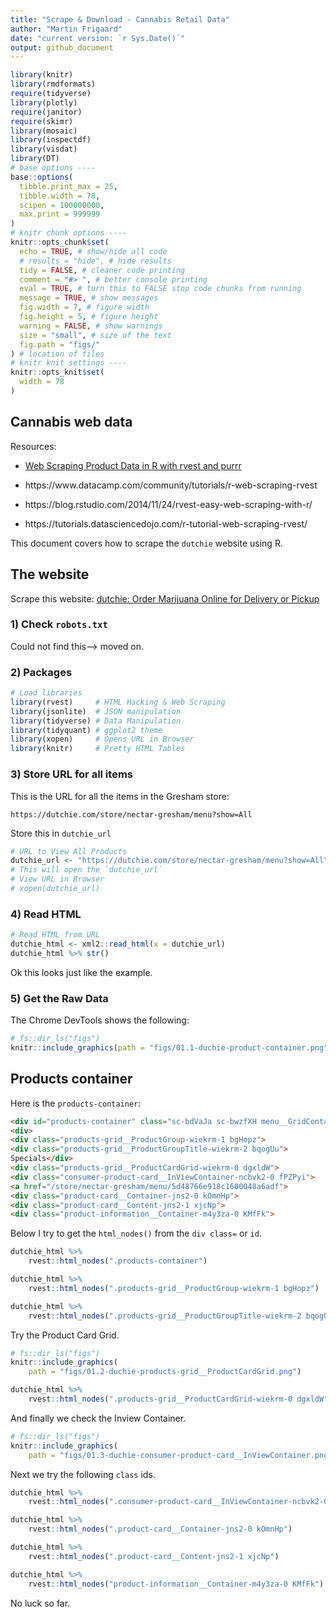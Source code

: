 ```yaml
---
title: "Scrape & Download - Cannabis Retail Data"
author: "Martin Frigaard"
date: "current version: `r Sys.Date()`"
output: github_document
---
```



```r
library(knitr)
library(rmdformats)
require(tidyverse)
library(plotly)
require(janitor)
require(skimr)
library(mosaic)
library(inspectdf)
library(visdat)
library(DT)
# base options ----
base::options(
  tibble.print_max = 25,
  tibble.width = 78,
  scipen = 100000000,
  max.print = 999999
)
# knitr chunk options ----
knitr::opts_chunk$set(
  echo = TRUE, # show/hide all code
  # results = "hide", # hide results
  tidy = FALSE, # cleaner code printing
  comment = "#> ", # better console printing
  eval = TRUE, # turn this to FALSE stop code chunks from running
  message = TRUE, # show messages
  fig.width = 7, # figure width
  fig.height = 5, # figure height
  warning = FALSE, # show warnings
  size = "small", # size of the text
  fig.path = "figs/"
) # location of files
# knitr knit settings ----
knitr::opts_knit$set(
  width = 78
)
```


## Cannabis web data

Resources: 

- [Web Scraping Product Data in R with rvest and purrr](https://www.business-science.io/code-tools/2019/10/07/rvest-web-scraping.html) 

- https://www.datacamp.com/community/tutorials/r-web-scraping-rvest

- https://blog.rstudio.com/2014/11/24/rvest-easy-web-scraping-with-r/

- https://tutorials.datasciencedojo.com/r-tutorial-web-scraping-rvest/

This document covers how to scrape the `dutchie` website using R. 

## The website

Scrape this website: [dutchie: Order Marijuana Online for Delivery or Pickup](https://dutchie.com/store/nectar-gresham/menu?)

### 1) Check `robots.txt` 

Could not find this--> moved on.

### 2) Packages 

```r
# Load libraries
library(rvest)     # HTML Hacking & Web Scraping
library(jsonlite)  # JSON manipulation
library(tidyverse) # Data Manipulation
library(tidyquant) # ggplot2 theme
library(xopen)     # Opens URL in Browser
library(knitr)     # Pretty HTML Tables
```

### 3) Store URL for all items

This is the URL for all the items in the Gresham store:

`https://dutchie.com/store/nectar-gresham/menu?show=All`

Store this in `dutchie_url`

```r
# URL to View All Products
dutchie_url <- "https://dutchie.com/store/nectar-gresham/menu?show=All"
# This will open the `dutchie_url`
# View URL in Browser
# xopen(dutchie_url)
```


### 4) Read HTML

```r
# Read HTML from URL 
dutchie_html <- xml2::read_html(x = dutchie_url)
dutchie_html %>% str()
```

Ok this looks just like the example.

### 5) Get the Raw Data  

The Chrome DevTools shows the following: 

```r
# fs::dir_ls("figs")
knitr::include_graphics(path = "figs/01.1-duchie-product-container.png")
```

## Products container

Here is the `products-container`:

```html
<div id="products-container" class="sc-bdVaJa sc-bwzfXH menu__GridContainer-sc-1rs5xh0-2 nUSyV">
<div>
<div class="products-grid__ProductGroup-wiekrm-1 bgHopz">
<div class="products-grid__ProductGroupTitle-wiekrm-2 bqogUu"> 
Specials</div>
<div class="products-grid__ProductCardGrid-wiekrm-0 dgxldW">
<div class="consumer-product-card__InViewContainer-ncbvk2-0 fPZPyi">
<a href="/store/nectar-gresham/menu/5d48766e918c1600048a6adf">
<div class="product-card__Container-jns2-0 kOmnHp">
<div class="product-card__Content-jns2-1 xjcNp">
<div class="product-information__Container-m4y3za-0 KMfFk">
```

Below I try to get the `html_nodes()` from the `div class=` or `id`.

```r
dutchie_html %>% 
    rvest::html_nodes(".products-container")

dutchie_html %>%
    rvest::html_nodes(".products-grid__ProductGroup-wiekrm-1 bgHopz")

dutchie_html %>%
    rvest::html_nodes(".products-grid__ProductGroupTitle-wiekrm-2 bqogUu")
```

Try the Product Card Grid.

```r
# fs::dir_ls("figs")
knitr::include_graphics(
    path = "figs/01.2-duchie-products-grid__ProductCardGrid.png")
```

```r
dutchie_html %>%
    rvest::html_nodes(".products-grid__ProductCardGrid-wiekrm-0 dgxldW")
```

And finally we check the Inview Container. 

```r
# fs::dir_ls("figs")
knitr::include_graphics(
    path = "figs/01.3-duchie-consumer-product-card__InViewContainer.png")
```

Next we try the following `class` ids. 

```r
dutchie_html %>%
    rvest::html_nodes(".consumer-product-card__InViewContainer-ncbvk2-0 fPZPyi")

dutchie_html %>%
    rvest::html_nodes(".product-card__Container-jns2-0 kOmnHp")

dutchie_html %>%
    rvest::html_nodes(".product-card__Content-jns2-1 xjcNp")

dutchie_html %>%
    rvest::html_nodes("product-information__Container-m4y3za-0 KMfFk")
```

No luck so far.



